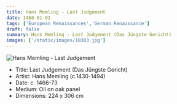 ```yaml
---
title: Hans Memling - Last Judgement
date: 1468-01-01
tags: ['European Renaissances','German Renaissance']
draft: false
summary: Hans Memling - Last Judgement (Das Jüngste Gericht)
images: ['/static/images/10303.jpg']
---
```


![Hans Memling - Last Judgement](/static/images/10303.jpg)

* Title: Last Judgement (Das Jüngste Gericht)
* Artist: Hans Memling (c.1430-1494)
* Date: c. 1466-73
* Medium: Oil on oak panel
* Dimensions:  224 x 306 cm


